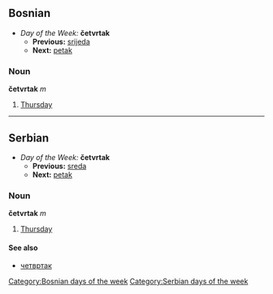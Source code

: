 ==Bosnian==
*''Day of the Week:'' '''četvrtak'''
**'''Previous:''' [[srijeda]]
**'''Next:''' [[petak]]
===Noun===
'''četvrtak''' ''m''
#[[Thursday]]
[[Category:Bosnian days of the week]]
----
==Serbian==
*''Day of the Week:'' '''četvrtak'''
**'''Previous:''' [[sreda]]
**'''Next:''' [[petak]]
===Noun===
'''četvrtak''' ''m''
#[[Thursday]]
====See also====
*[[четвртак]]
[[Category:Serbian days of the week]]